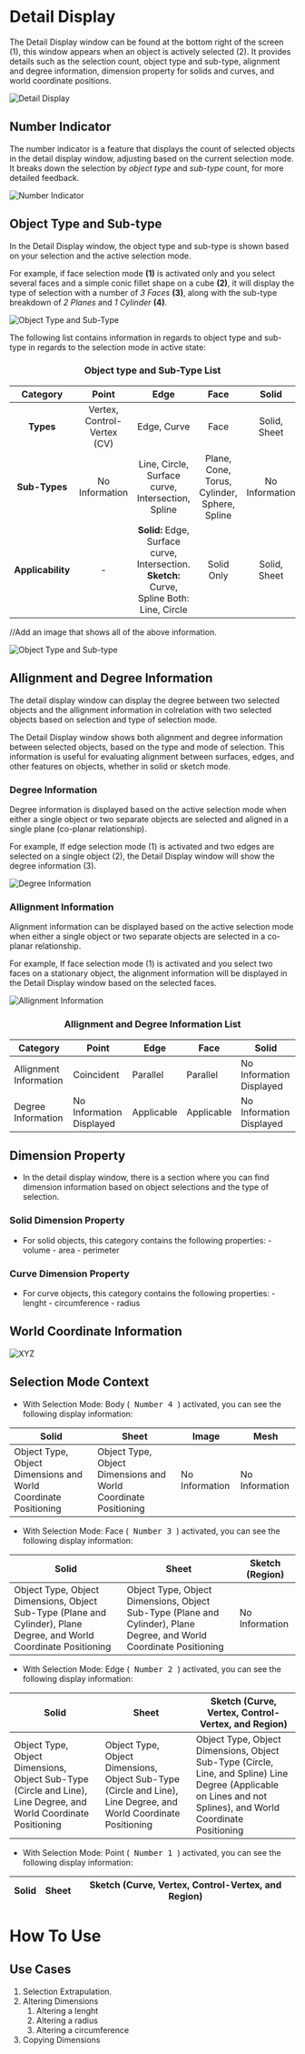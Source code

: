 # Detail Display 
The Detail Display window can be found at the bottom right of the screen (1), this window appears when an object is actively selected (2). It provides details such as the selection count, object type and sub-type, alignment and degree information, dimension property for solids and curves, and world coordinate positions.

![Detail Display](/img/detail-display.png)

## Number Indicator
The number indicator is a feature that displays the count of selected objects in the detail display window, adjusting based on the current selection mode. It breaks down the selection by *object type* and *sub-type* count, for more detailed feedback.

![Number Indicator](/img/number-indicator.png) 

## Object Type and Sub-type
In the Detail Display window, the object type and sub-type is shown based on your selection and the active selection mode. 

For example, if face selection mode **(1)** is activated only and you select several faces and a simple conic fillet shape on a cube **(2)**, it will display the type of selection with a number of *3 Faces* **(3)**, along with the sub-type breakdown of *2 Planes* and *1 Cylinder* **(4)**.

![Object Type and Sub-Type](/img/object-type.png)


The following list contains information in regards to object type and sub-type in regards to the selection mode in active state:

<h3 align="center">Object type and Sub-Type List</h3>

| Category       | Point                        | Edge                                           | Face                                      | Solid              | 
| :------------: | :--------------------------: | :--------------------------------------------: | :---------------------------------------: | :----------------: | 
| **Types**      | Vertex, Control-Vertex (CV)  | Edge, Curve                                    | Face                                      | Solid, Sheet       | 
| **Sub-Types**  | No Information               | Line, Circle, Surface curve, Intersection, Spline | Plane, Cone, Torus, Cylinder, Sphere, Spline | No Information     | 
| **Applicability** |  -                        | **Solid:** Edge, Surface curve, Intersection. **Sketch:** Curve, Spline Both: Line, Circle | Solid Only | Solid, Sheet    | 

//Add an image that shows all of the above information. 

![Object Type and Sub-type](/img/object-and-sub-type.png)

## Allignment and Degree Information

The detail display window can display the degree between two selected objects and the allignment information in colrelation with two selected objects based on selection and type of selection mode. 

The Detail Display window shows both alignment and degree information between selected objects, based on the type and mode of selection. This information is useful for evaluating alignment between surfaces, edges, and other features on objects, whether in solid or sketch mode.

### Degree Information

Degree information is displayed based on the active selection mode when either a single object or two separate objects are selected and aligned in a single plane (co-planar relationship).

For example, If edge selection mode (1) is activated and two edges are selected on a single object (2), the Detail Display window will show the degree information (3).

![Degree Information](/img/degree-information.png)

### Allignment Information 

Alignment information can be displayed based on the active selection mode when either a single object or two separate objects are selected in a co-planar relationship.

For example, If face selection mode (1) is activated and you select two faces on a stationary object, the alignment information will be displayed in the Detail Display window based on the selected faces.

![Allignment Information](/img/allignment-information.png)

<h3 align="center">Allignment and Degree Information List</h3>

| Category | Point | Edge | Face | Solid | 
| -------- | ----- | ---- | ---- | ----- | 
| Allignment Information | Coincident | Parallel | Parallel | No Information Displayed | 
| Degree Information | No Information Displayed | Applicable | Applicable | No Information Displayed |

## Dimension Property

- In the detail display window, there is a section where you can find dimension information based on object selections and the type of selection. 

### Solid Dimension Property

- For solid objects, this category contains the following properties: 
        - volume
        - area
        - perimeter

### Curve Dimension Property

- For curve objects, this category contains the following properties: 
        - lenght
        - circumference
        - radius

## World Coordinate Information
![XYZ](/img/xyz.png)

## Selection Mode Context

- With Selection Mode: Body (<kbd> Number 4 </kbd>) activated, you can see the following display information:

| Solid | Sheet | Image | Mesh | 
| ----- | ----- | ----- | ----- | 
| Object Type, Object Dimensions and World Coordinate Positioning | Object Type, Object Dimensions and World Coordinate Positioning | No Information | No Information | 

- With Selection Mode: Face (<kbd> Number 3 </kbd>) activated, you can see the following display information:

| Solid | Sheet | Sketch (Region) |  
| ----- | ----- | ----- |
| Object Type, Object Dimensions, Object Sub-Type (Plane and Cylinder), Plane Degree, and World Coordinate Positioning | Object Type, Object Dimensions, Object Sub-Type (Plane and Cylinder), Plane Degree, and World Coordinate Positioning | No Information | 

- With Selection Mode: Edge (<kbd> Number 2 </kbd>) activated, you can see the following display information:

| Solid | Sheet | Sketch (Curve, Vertex, Control-Vertex, and Region) |
| ----- | ----- | ----- |  
| Object Type, Object Dimensions, Object Sub-Type (Circle and Line), Line Degree, and World Coordinate Positioning | Object Type, Object Dimensions, Object Sub-Type (Circle and Line), Line Degree, and World Coordinate Positioning | Object Type, Object Dimensions, Object Sub-Type (Circle, Line, and Spline) Line Degree (Applicable on Lines and not Splines), and World Coordinate Positioning | 

- With Selection Mode: Point (<kbd> Number 1 </kbd>) activated, you can see the following display information:

| Solid | Sheet | Sketch (Curve, Vertex, Control-Vertex, and Region) |  
| ----- | ----- | ----- | 


# How To Use 
## Use Cases 
1. Selection Extrapulation.  
2. Altering Dimensions 
    1. Altering a lenght 
    2. Altering a radius 
    3. Altering a circumference 
3. Copying Dimensions 
